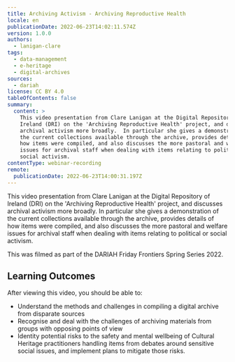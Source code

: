 ```yaml
---
title: Archiving Activism - Archiving Reproductive Health
locale: en
publicationDate: 2022-06-23T14:02:11.574Z
version: 1.0.0
authors:
  - lanigan-clare
tags:
  - data-management
  - e-heritage
  - digital-archives
sources:
  - dariah
license: CC BY 4.0
tableOfContents: false
summary:
  content: >
    This video presentation from Clare Lanigan at the Digital Repository of
    Ireland (DRI) on the 'Archiving Reproductive Health' project, and discusses
    archival activism more broadly.  In particular she gives a demonstration of
    the current collections available through the archive, provides details of
    how items were compiled, and also discusses the more pastoral and welfare
    issues for archival staff when dealing with items relating to political or
    social activism.
contentType: webinar-recording
remote:
  publicationDate: 2022-06-23T14:00:31.197Z
---
```

This video presentation from Clare Lanigan at the Digital Repository of Ireland (DRI) on the 'Archiving Reproductive Health' project, and discusses archival activism more broadly.  In particular she gives a demonstration of the current collections available through the archive, provides details of how items were compiled, and also discusses the more pastoral and welfare issues for archival staff when dealing with items relating to political or social activism.

This was filmed as part of the DARIAH Friday Frontiers Spring Series 2022.

## Learning Outcomes

After viewing this video, you should be able to:

* Understand the methods and challenges in compiling a digital archive from disparate sources
* Recognise and deal with the challenges of archiving materials from groups with opposing points of view
* Identity potential risks to the safety and mental wellbeing of Cultural Heritage practitioners handling items from debates around sensitive social issues, and implement plans to mitigate those risks.

<VideoCard provider="youtube" id="1h8UWcK-IMw" title="Archiving Activism" subtitle="Click here to view" image="images/dri-archiving-activism-thumbnail.png" />

